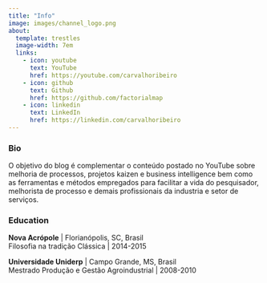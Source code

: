 ```yaml
---
title: "Info"
image: images/channel_logo.png
about:
  template: trestles
  image-width: 7em
  links:
    - icon: youtube
      text: YouTube
      href: https://youtube.com/carvalhoribeiro
    - icon: github
      text: Github
      href: https://github.com/factorialmap
    - icon: linkedin
      text: LinkedIn
      href: https://linkedin.com/carvalhoribeiro
---
```


### **Bio**

O objetivo do blog é complementar o conteúdo postado no YouTube sobre melhoria de processos, projetos kaizen e business intelligence bem como as ferramentas e métodos empregados para facilitar a vida do pesquisador, melhorista de processo e demais profissionais da industria e setor de serviços.

### **Education**

**Nova Acrópole** \| Florianópolis, SC, Brasil\
Filosofia na tradição Clássica \| 2014-2015

**Universidade Uniderp** \| Campo Grande, MS, Brasil\
Mestrado Produção e Gestão Agroindustrial \| 2008-2010
